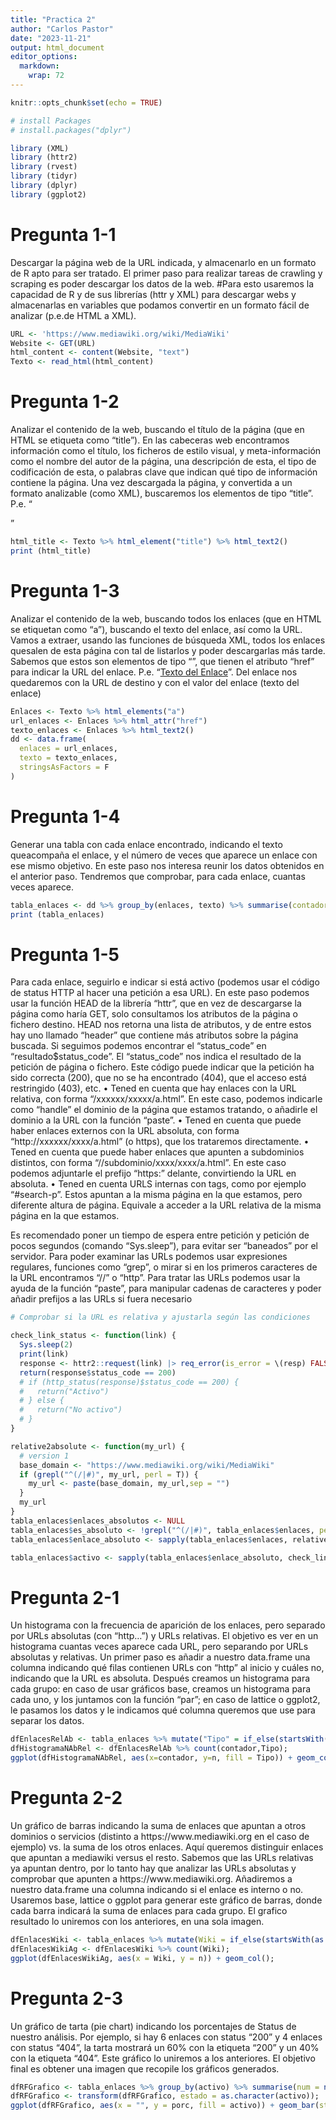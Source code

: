 ```yaml
---
title: "Practica 2"
author: "Carlos Pastor"
date: "2023-11-21"
output: html_document
editor_options: 
  markdown: 
    wrap: 72
---
```


```r
knitr::opts_chunk$set(echo = TRUE)
```

```r
# install Packages
# install.packages("dplyr")

library (XML) 
library (httr2)
library (rvest)
library (tidyr)
library (dplyr)
library (ggplot2)
```


# Pregunta 1-1
Descargar la página web de la URL indicada, y almacenarlo en un formato de R apto para ser tratado. El primer paso para realizar tareas de crawling y scraping es poder descargar los datos de la web. #Para esto usaremos la capacidad de R y de sus librerías (httr y XML) para descargar webs y almacenarlas en variables que podamos convertir en un formato fácil de analizar (p.e.de HTML a XML). 
```r
URL <- 'https://www.mediawiki.org/wiki/MediaWiki'
Website <- GET(URL)
html_content <- content(Website, "text")
Texto <- read_html(html_content)
```


# Pregunta 1-2
Analizar el contenido de la web, buscando el título de la página (que en HTML se etiqueta como “title”). En las cabeceras web encontramos información como el título, los ficheros de estilo visual, y meta-información como el nombre del autor de la página, una descripción de esta, el tipo de codificación de esta, o palabras clave que indican qué tipo de información contiene la página. Una vez descargada la página, y convertida a un formato analizable (como XML), buscaremos los elementos de tipo “title”. P.e. “<title>Titulo de Página</title>”
```r
html_title <- Texto %>% html_element("title") %>% html_text2()
print (html_title)
```


# Pregunta 1-3
Analizar el contenido de la web, buscando todos los enlaces (que en HTML se etiquetan como “a”), buscando el texto del enlace, así como la URL. Vamos a extraer, usando las funciones de búsqueda XML, todos los enlaces quesalen de esta página con tal de listarlos y poder descargarlas más tarde. Sabemos que estos son elementos de tipo “<a>”, que tienen el atributo “href” para indicar la URL del enlace. P.e. “<a href = ‘enlace’>Texto del Enlace</a>”. Del enlace nos quedaremos con la URL de destino y con el valor del enlace (texto del enlace)
```r
Enlaces <- Texto %>% html_elements("a")
url_enlaces <- Enlaces %>% html_attr("href")
texto_enlaces <- Enlaces %>% html_text2()
dd <- data.frame(
  enlaces = url_enlaces,
  texto = texto_enlaces,
  stringsAsFactors = F
)
```


# Pregunta 1-4
Generar una tabla con cada enlace encontrado, indicando el texto queacompaña el enlace, y el número de veces que aparece un enlace con ese mismo objetivo. En este paso nos interesa reunir los datos obtenidos en el anterior paso. Tendremos que comprobar, para cada enlace, cuantas veces aparece.
```r
tabla_enlaces <- dd %>% group_by(enlaces, texto) %>% summarise(contador = n(), .groups()="drop")
print (tabla_enlaces)
```


# Pregunta 1-5
Para cada enlace, seguirlo e indicar si está activo (podemos usar el código de status HTTP al hacer una petición a esa URL). En este paso podemos usar la función HEAD de la librería “httr”, que en vez de descargarse la página como haría GET, solo consultamos los atributos de la página o fichero destino. HEAD nos retorna una lista de atributos, y de entre estos hay uno llamado “header” que contiene más atributos sobre la página buscada. Si seguimos podemos encontrar el “status_code” en “resultado$status_code”. El “status_code” nos indica el resultado de la petición de página o fichero. Este código puede indicar que la petición ha sido correcta (200), que no se ha encontrado (404), que el acceso está restringido (403), etc.
• Tened en cuenta que hay enlaces con la URL relativa, con forma “/xxxxxx/xxxxx/a.html”. En este caso, podemos indicarle como “handle” el dominio de la página que estamos tratando, o añadirle el dominio a la URL con la función “paste”. 
• Tened en cuenta que puede haber enlaces externos con la URL absoluta, con forma “http://xxxxxx/xxxx/a.html” (o https), que los trataremos directamente.
• Tened en cuenta que puede haber enlaces que apunten a subdominios distintos, con forma “//subdominio/xxxx/xxxx/a.html”. En este caso podemos adjuntarle el prefijo “https:” delante, convirtiendo la URL en absoluta.
• Tened en cuenta URLS internas con tags, como por ejemplo “#search-p”. Estos apuntan a la misma página en la que estamos, pero diferente altura de página. Equivale a acceder a la URL relativa de la misma página en la que estamos.

Es recomendado poner un tiempo de espera entre petición y petición de pocos segundos (comando “Sys.sleep”), para evitar ser “baneados” por el servidor. Para poder examinar las URLs podemos usar expresiones regulares, funciones como “grep”, o mirar si en los primeros caracteres de la URL encontramos “//” o “http”.  Para tratar las URLs podemos usar la ayuda de la función “paste”, para manipular cadenas de caracteres y poder añadir prefijos a las URLs si fuera necesario

```r
# Comprobar si la URL es relativa y ajustarla según las condiciones

check_link_status <- function(link) {
  Sys.sleep(2)
  print(link)
  response <- httr2::request(link) |> req_error(is_error = \(resp) FALSE) |> req_perform()
  return(response$status_code == 200)
  # if (http_status(response)$status_code == 200) {
  #   return("Activo")
  # } else {
  #   return("No activo")
  # }
}
```

```r
relative2absolute <- function(my_url) {
  # version 1
  base_domain <- "https://www.mediawiki.org/wiki/MediaWiki"
  if (grepl("^(/|#)", my_url, perl = T)) {
    my_url <- paste(base_domain, my_url,sep = "")
  }
  my_url
}
tabla_enlaces$enlaces_absolutos <- NULL
tabla_enlaces$es_absoluto <- !grepl("^(/|#)", tabla_enlaces$enlaces, perl = T)
tabla_enlaces$enlace_absoluto <- sapply(tabla_enlaces$enlaces, relative2absolute)
```


```r
tabla_enlaces$activo <- sapply(tabla_enlaces$enlace_absoluto, check_link_status)
```

# Pregunta 2-1
Un histograma con la frecuencia de aparición de los enlaces, pero separado por URLs absolutas (con “http…”) y URLs relativas. El objetivo es ver en un histograma cuantas veces aparece cada URL, pero separando por URLs absolutas y relativas. Un primer paso es añadir a nuestro data.frame una columna indicando qué filas contienen URLs con “http” al inicio y cuáles no, indicando que la URL es absoluta. Después creamos un histograma para cada grupo: en caso de usar gráficos base, creamos un histograma para cada uno, y los juntamos con la función “par”; en caso de lattice o ggplot2, le pasamos los datos y le indicamos qué columna queremos que use para separar los datos.
```r
dfEnlacesRelAb <- tabla_enlaces %>% mutate("Tipo" = if_else(startsWith(enlaces, "http"), "Absoluta", "Relativa"));
dfHistogramaNAbRel <- dfEnlacesRelAb %>% count(contador,Tipo);
ggplot(dfHistogramaNAbRel, aes(x=contador, y=n, fill = Tipo)) + geom_col();
```

# Pregunta 2-2
Un gráfico de barras indicando la suma de enlaces que apuntan a otros dominios o servicios (distinto a https://www.mediawiki.org en el caso de ejemplo) vs. la suma de los otros enlaces.
Aquí queremos distinguir enlaces que apuntan a mediawiki versus el resto. Sabemos que las URLs relativas ya apuntan dentro, por lo tanto hay que analizar las URLs absolutas y comprobar que apunten a https://www.mediawiki.org. Añadiremos a nuestro data.frame una columna indicando si el enlace es interno o no. Usaremos base, lattice o ggplot para generar este gráfico de barras, donde 
cada barra indicará la suma de enlaces para cada grupo. El grafico resultado lo uniremos con los anteriores, en una sola imagen.
```r
dfEnlacesWiki <- tabla_enlaces %>% mutate(Wiki = if_else(startsWith(as.character(enlaces), URL), "Wiki", "No Wiki"));
dfEnlacesWikiAg <- dfEnlacesWiki %>% count(Wiki);
ggplot(dfEnlacesWikiAg, aes(x = Wiki, y = n)) + geom_col();
```

# Pregunta 2-3
Un gráfico de tarta (pie chart) indicando los porcentajes de Status de nuestro análisis.
Por ejemplo, si hay 6 enlaces con status “200” y 4 enlaces con status “404”, la tarta mostrará un 60% con la etiqueta “200” y un 40% con la etiqueta “404”. Este gráfico lo uniremos a los anteriores. El objetivo final es obtener una imagen que recopile los gráficos generados.
```r
dfRFGrafico <- tabla_enlaces %>% group_by(activo) %>% summarise(num = n(), porc = n() / nrow(tabla_enlaces) * 100);
dfRFGrafico <- transform(dfRFGrafico, estado = as.character(activo));
ggplot(dfRFGrafico, aes(x = "", y = porc, fill = activo)) + geom_bar(stat = "identity", width = 1) + coord_polar("y", start = 0);

```